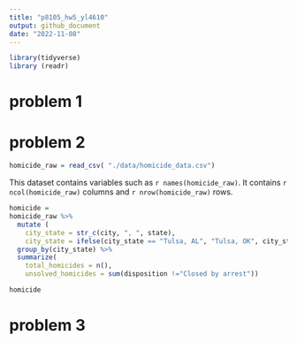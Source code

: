 ```yaml
---
title: "p8105_hw5_yl4610"
output: github_document
date: "2022-11-08"
---
```


```r
library(tidyverse)
library (readr)
```

# problem 1 

# problem 2 
```r
homicide_raw = read_csv( "./data/homicide_data.csv") 
```
This dataset contains variables such as `r names(homicide_raw)`. It contains `r ncol(homicide_raw)` columns and `r nrow(homicide_raw)` rows. 

```r
homicide = 
homicide_raw %>% 
  mutate (
    city_state = str_c(city, ", ", state),
    city_state = ifelse(city_state == "Tulsa, AL", "Tulsa, OK", city_state)) %>%
  group_by(city_state) %>% 
  summarize(
    total_homicides = n(),
    unsolved_homicides = sum(disposition !="Closed by arrest"))

homicide
```


# problem 3